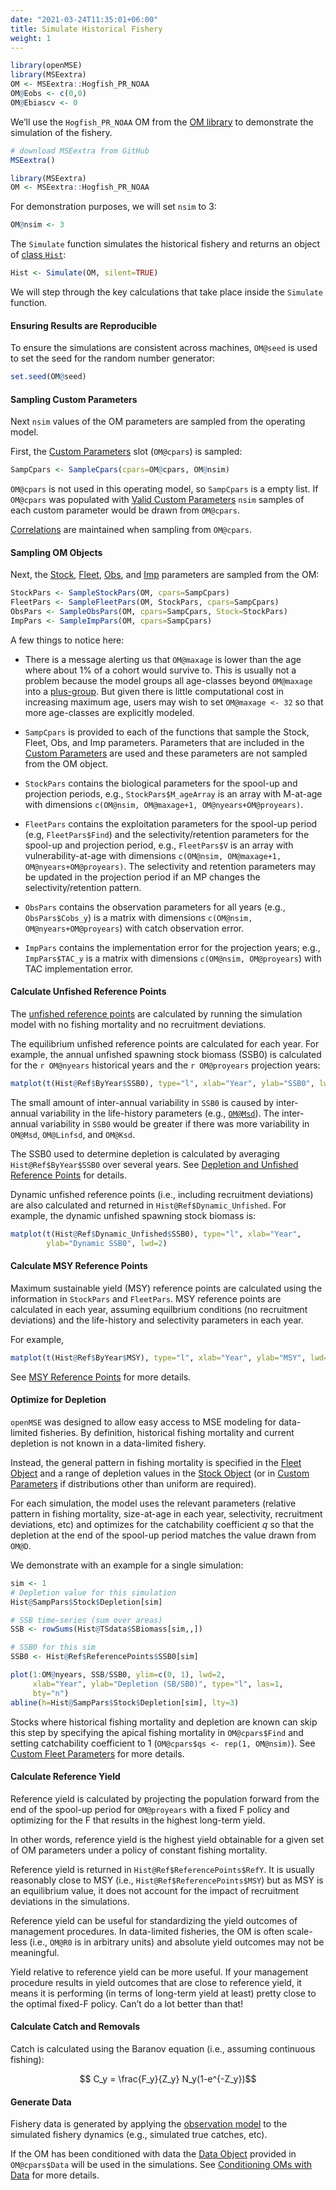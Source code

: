 ```yaml
---
date: "2021-03-24T11:35:01+06:00"
title: Simulate Historical Fishery
weight: 1
---
```


```r
library(openMSE)
library(MSEextra)
OM <- MSEextra::Hogfish_PR_NOAA
OM@Eobs <- c(0,0)
OM@Ebiascv <- 0
```

We'll use the `Hogfish_PR_NOAA` OM from the [OM library](/om-library/) to demonstrate the simulation of the fishery.

```r
# download MSEextra from GitHub
MSEextra()

library(MSEextra)
OM <- MSEextra::Hogfish_PR_NOAA
```

For demonstration purposes, we will set `nsim` to 3:

```r
OM@nsim <- 3
```

The `Simulate` function simulates the historical fishery and returns an object of [class `Hist`](/object-hist/):

```r
Hist <- Simulate(OM, silent=TRUE)
```

We will step through the key calculations that take place inside the `Simulate` function.

#### Ensuring Results are Reproducible
To ensure the simulations are consistent across machines, `OM@seed` is used to set the seed for the random number generator:

```r
set.seed(OM@seed)
```

#### Sampling Custom Parameters
Next `nsim` values of the OM parameters are sampled from the operating model.

First, the [Custom Parameters](/features-custom-parameters/) slot (`OM@cpars`) is sampled:

```r
SampCpars <- SampleCpars(cpars=OM@cpars, OM@nsim)
```

`OM@cpars` is not used in this operating model, so `SampCpars` is a empty list. If `OM@cpars` was populated with [Valid Custom Parameters](/features-custom-parameters/1-validcpars/) `nsim` samples of each custom parameter would be drawn from `OM@cpars`. 

[Correlations](/features-custom-parameters/6-correlated-life-history/) are maintained when sampling from `OM@cpars`.


#### Sampling OM Objects
Next, the [Stock](/object-stock/), [Fleet](/object-fleet), [Obs](/object-obs), and [Imp](/object-imp) parameters are sampled from the OM:

```r
StockPars <- SampleStockPars(OM, cpars=SampCpars)
FleetPars <- SampleFleetPars(OM, StockPars, cpars=SampCpars)
ObsPars <- SampleObsPars(OM, cpars=SampCpars, Stock=StockPars)
ImpPars <- SampleImpPars(OM, cpars=SampCpars)
```

A few things to notice here:

* There is a message alerting us that `OM@maxage` is lower than the age where about 1% of a cohort would survive to. This is usually not a problem because the model groups all age-classes beyond `OM@maxage` into a [plus-group](/object-stock/2-natural-mortality/). But given there is little computational cost in increasing maximum age, users may wish to set `OM@maxage <- 32` so that more age-classes are explicitly modeled.
* `SampCpars` is provided to each of the functions that sample the Stock, Fleet, Obs, and Imp parameters. Parameters that are included in the [Custom Parameters](/features-custom-parameters/) are used and these parameters are not sampled from the OM object.

* `StockPars` contains the biological parameters for the spool-up and projection periods, e.g., `StockPars$M_ageArray` is
an array with M-at-age  with dimensions `c(OM@nsim, OM@maxage+1, OM@nyears+OM@proyears)`.
* `FleetPars` contains the exploitation parameters for the spool-up period (e.g, `FleetPars$Find`) and the selectivity/retention parameters for the spool-up and projection period, e.g., `FleetPars$V` is an array with vulnerability-at-age with dimensions `c(OM@nsim, OM@maxage+1, OM@nyears+OM@proyears)`. The selectivity and retention parameters may be updated in the projection period if an MP changes the selectivity/retention pattern.
* `ObsPars` contains the observation parameters for all years (e.g., `ObsPars$Cobs_y`) is a matrix with dimensions `c(OM@nsim, OM@nyears+OM@proyears`) with catch observation error.
* `ImpPars` contains the implementation error for the projection years; e.g., `ImpPars$TAC_y` is a matrix with dimensions `c(OM@nsim, OM@proyears`) with TAC implementation error.


#### Calculate Unfished Reference Points
The [unfished reference points](/tutorial-reference-points/depletion/) are calculated by running the simulation model with no fishing mortality and no recruitment deviations. 

The equilibrium unfished reference points are calculated for each year. For example, the annual unfished spawning stock biomass (SSB0) is calculated for the `r OM@nyears` historical years and the `r OM@proyears` projection years:

```r
matplot(t(Hist@Ref$ByYear$SSB0), type="l", xlab="Year", ylab="SSB0", lwd=2)
```

The small amount of inter-annual variability in `SSB0` is caused by inter-annual variability in the life-history parameters (e.g., [`OM@Msd`](/object-stock/2-natural-mortality/#msd)). The inter-annual variability in `SSB0` would be greater if there was more variability in `OM@Msd`, `OM@Linfsd`, and `OM@Ksd`.

The SSB0 used to determine depletion is calculated by averaging `Hist@Ref$ByYear$SSB0` over several years. See [Depletion and Unfished Reference Points](/tutorial-reference-points/depletion/) for details.

Dynamic unfished reference points (i.e., including recruitment deviations) are also calculated and returned in `Hist@Ref$Dynamic_Unfished`. For example, the dynamic unfished spawning stock biomass is:

```r
matplot(t(Hist@Ref$Dynamic_Unfished$SSB0), type="l", xlab="Year",
        ylab="Dynamic SSB0", lwd=2)
```

#### Calculate MSY Reference Points
Maximum sustainable yield (MSY) reference points are calculated using the information in `StockPars` and `FleetPars`. MSY reference points are calculated in each year, assuming equilbrium conditions (no recruitment deviations) and the life-history and selectivity parameters in each year.

For example, 
```r
matplot(t(Hist@Ref$ByYear$MSY), type="l", xlab="Year", ylab="MSY", lwd=2)
```

See [MSY Reference Points](/tutorial-reference-points/msy_ref_points/) for more details.

#### Optimize for Depletion
`openMSE` was designed to allow easy access to MSE modeling for data-limited fisheries. By definition, historical fishing mortality and current depletion is not known in a data-limited fishery.

Instead, the general pattern in fishing mortality is specified in the [Fleet Object](/object-fleet/2-fishing-effort/) and a range of depletion values in the [Stock Object](/object-stock/6-depletion/) (or in [Custom Parameters](/features-custom-parameters/) if distributions other than uniform are required). 

For each simulation, the model uses the relevant parameters (relative pattern in fishing mortality, size-at-age in each year, selectivity, recruitment deviations, etc) and optimizes for the catchability coefficient *q* so that the depletion at the end of the spool-up period matches the value drawn from `OM@D`. 

We demonstrate with an example for a single simulation:

```r
sim <- 1
# Depletion value for this simulation
Hist@SampPars$Stock$Depletion[sim]

# SSB time-series (sum over areas)
SSB <- rowSums(Hist@TSdata$SBiomass[sim,,])

# SSB0 for this sim
SSB0 <- Hist@Ref$ReferencePoints$SSB0[sim]

plot(1:OM@nyears, SSB/SSB0, ylim=c(0, 1), lwd=2, 
     xlab="Year", ylab="Depletion (SB/SB0)", type="l", las=1,
     bty="n")
abline(h=Hist@SampPars$Stock$Depletion[sim], lty=3)

```

Stocks where historical fishing mortality and depletion are known can skip this step by specifying the apical fishing mortality in `OM@cpars$Find` and setting catchability coefficient to 1 (`OM@cpars$qs <- rep(1, OM@nsim)`). See [Custom Fleet Parameters](/features-custom-parameters/3-fleet/#fishing-effort) for more details.

#### Calculate Reference Yield
Reference yield is calculated by projecting the population forward from the end of the spool-up period for `OM@proyears` with a fixed F policy and optimizing for the F that results in the highest long-term yield. 

In other words, reference yield is the highest yield obtainable for a given set of OM parameters under a policy of constant fishing mortality. 

Reference yield is returned in `Hist@Ref$ReferencePoints$RefY`. It is usually reasonably close to MSY (i.e., `Hist@Ref$ReferencePoints$MSY`) but as MSY is an equilibrium value, it does not account for the impact of recruitment deviations in the simulations. 

Reference yield can be useful for standardizing the yield outcomes of management procedures. In data-limited fisheries, the OM is often scale-less (i.e., `OM@R0` is in arbitrary units) and absolute yield outcomes may not be meaningful. 

Yield relative to reference yield can be more useful. If your management procedure results in yield outcomes that are close to reference yield, it means it is performing (in terms of long-term yield at least) pretty close to the optimal fixed-F policy. Can't do a lot better than that!

#### Calculate Catch and Removals
Catch is calculated using the Baranov equation (i.e., assuming continuous fishing):

$$ C_y = \frac{F_y}{Z_y} N_y(1-e^{-Z_y})$$

#### Generate Data
Fishery data is generated by applying the [observation model](/object-obs/) to the simulated fishery dynamics (e.g., simulated true catches, etc). 

If the OM has been conditioned with data the [Data Object](/object-data/) provided in `OM@cpars$Data` will be used in the simulations. See [Conditioning OMs with Data](features-conditioning-oms/) for more details.








